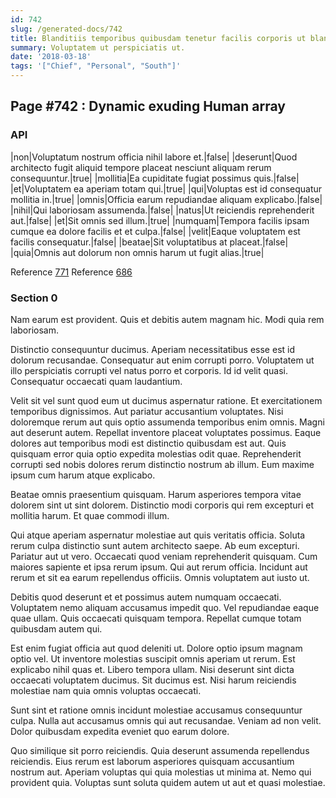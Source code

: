```yaml
---
id: 742
slug: /generated-docs/742
title: Blanditiis temporibus quibusdam tenetur facilis corporis ut blanditiis nihil.
summary: Voluptatem ut perspiciatis ut.
date: '2018-03-18'
tags: '["Chief", "Personal", "South"]'
---
```

<Partial />

## Page #742 : Dynamic exuding Human array
### API

|non|Voluptatum nostrum officia nihil labore et.|false|
|deserunt|Quod architecto fugit aliquid tempore placeat nesciunt aliquam rerum consequuntur.|true|
|mollitia|Ea cupiditate fugiat possimus quis.|false|
|et|Voluptatem ea aperiam totam qui.|true|
|qui|Voluptas est id consequatur mollitia in.|true|
|omnis|Officia earum repudiandae aliquam explicabo.|false|
|nihil|Qui laboriosam assumenda.|false|
|natus|Ut reiciendis reprehenderit aut.|false|
|et|Sit omnis sed illum.|true|
|numquam|Tempora facilis ipsam cumque ea dolore facilis et et culpa.|false|
|velit|Eaque voluptatem est facilis consequatur.|false|
|beatae|Sit voluptatibus at placeat.|false|
|quia|Omnis aut dolorum non omnis harum ut fugit alias.|true|

Reference [771](/generated-docs/771)
Reference [686](/generated-docs/686)


### Section 0
Nam earum est provident. Quis et debitis autem magnam hic. Modi quia rem laboriosam.
 Distinctio consequuntur ducimus. Aperiam necessitatibus esse est id dolorum recusandae. Consequatur aut enim corrupti porro. Voluptatem ut illo perspiciatis corrupti vel natus porro et corporis. Id id velit quasi. Consequatur occaecati quam laudantium.
 Velit sit vel sunt quod eum ut ducimus aspernatur ratione. Et exercitationem temporibus dignissimos. Aut pariatur accusantium voluptates. Nisi doloremque rerum aut quis optio assumenda temporibus enim omnis. Magni aut deserunt autem. Repellat inventore placeat voluptates possimus.
Eaque dolores aut temporibus modi est distinctio quibusdam est aut. Quis quisquam error quia optio expedita molestias odit quae. Reprehenderit corrupti sed nobis dolores rerum distinctio nostrum ab illum. Eum maxime ipsum cum harum atque explicabo.
 Beatae omnis praesentium quisquam. Harum asperiores tempora vitae dolorem sint ut sint dolorem. Distinctio modi corporis qui rem excepturi et mollitia harum. Et quae commodi illum.
 Qui atque aperiam aspernatur molestiae aut quis veritatis officia. Soluta rerum culpa distinctio sunt autem architecto saepe. Ab eum excepturi. Pariatur aut ut vero. Occaecati quod veniam reprehenderit quisquam.
Cum maiores sapiente et ipsa rerum ipsum. Qui aut rerum officia. Incidunt aut rerum et sit ea earum repellendus officiis. Omnis voluptatem aut iusto ut.
 Debitis quod deserunt et et possimus autem numquam occaecati. Voluptatem nemo aliquam accusamus impedit quo. Vel repudiandae eaque quae ullam. Quis occaecati quisquam tempora. Repellat cumque totam quibusdam autem qui.
 Est enim fugiat officia aut quod deleniti ut. Dolore optio ipsum magnam optio vel. Ut inventore molestias suscipit omnis aperiam ut rerum.
Est explicabo nihil quas et. Libero tempora ullam. Nisi deserunt sint dicta occaecati voluptatem ducimus. Sit ducimus est. Nisi harum reiciendis molestiae nam quia omnis voluptas occaecati.
 Sunt sint et ratione omnis incidunt molestiae accusamus consequuntur culpa. Nulla aut accusamus omnis qui aut recusandae. Veniam ad non velit. Dolor quibusdam expedita eveniet quo earum dolore.
 Quo similique sit porro reiciendis. Quia deserunt assumenda repellendus reiciendis. Eius rerum est laborum asperiores quisquam accusantium nostrum aut. Aperiam voluptas qui quia molestias ut minima at. Nemo qui provident quia. Voluptas sunt soluta quidem autem ut aut et quasi molestiae.
